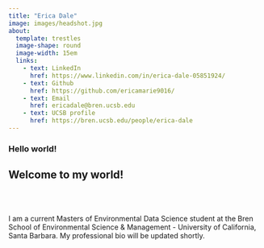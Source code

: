 ```yaml
---
title: "Erica Dale"
image: images/headshot.jpg
about: 
  template: trestles
  image-shape: round
  image-width: 15em
  links:
    - text: LinkedIn
      href: https://www.linkedin.com/in/erica-dale-05851924/
    - text: Github
      href: https://github.com/ericamarie9016/
    - text: Email
      href: ericadale@bren.ucsb.edu
    - text: UCSB profile
      href: https://bren.ucsb.edu/people/erica-dale
---
```


<h3>**Hello world!**</h3>

<h2 class="custom-subtitle">Welcome to my world!</h2>

<br></br>

I am a current Masters of Environmental Data Science student at the Bren School of Environmental Science & Management - University of California, Santa Barbara. My professional bio will be updated shortly.\
